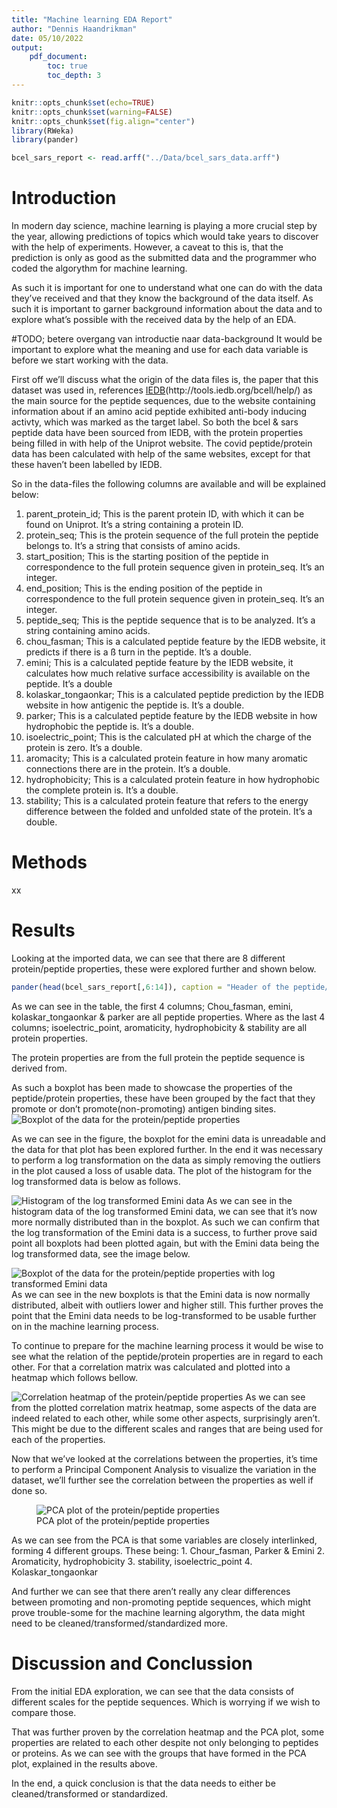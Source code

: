 ```yaml
---
title: "Machine learning EDA Report"
author: "Dennis Haandrikman"
date: 05/10/2022
output:
    pdf_document:
        toc: true
        toc_depth: 3
---
```

```r
knitr::opts_chunk$set(echo=TRUE)
knitr::opts_chunk$set(warning=FALSE)
knitr::opts_chunk$set(fig.align="center")
library(RWeka)
library(pander)
```

```r
bcel_sars_report <- read.arff("../Data/bcel_sars_data.arff")
```
\newpage
# Introduction

In modern day science, machine learning is playing a more crucial step by the year, allowing predictions of topics which would take years to discover with the help of experiments. However, a caveat to this is, that the prediction is only as good as the submitted data and the programmer who coded the algorythm for machine learning.

As such it is important for one to understand what one can do with the data they've received and that they know the background of the data itself. As such it is important to garner background information about the data and to explore what's possible with the received data by the help of an EDA.

#TODO; betere overgang van introductie naar data-background
It would be important to explore what the meaning and use for each data variable is before we start working with the data.

First off we'll discuss what the origin of the data files is, the paper that this dataset was used in, references [IEDB](http://tools.iedb.org/bcell/help/)(http://tools.iedb.org/bcell/help/) as the main source for the peptide sequences, due to the website containing information about if an amino acid peptide exhibited anti-body inducing activty, which was marked as the target label.
So both the bcel & sars peptide data have been sourced from IEDB, with the protein properties being filled in with help of the Uniprot website.
The covid peptide/protein data has been calculated with help of the same websites, except for that these haven't been labelled by IEDB.

So in the data-files the following columns are available and will be explained below:

1. parent_protein_id; This is the parent protein ID, with which it can be found on Uniprot. It's a string containing a protein ID.
2. protein_seq; This is the protein sequence of the full protein the peptide belongs to. It's a string that consists of amino acids.
3. start_position; This is the starting position of the peptide in correspondence to the full protein sequence given in protein_seq. It's an integer.
4. end_position; This is the ending position of the peptide in correspondence to the full protein sequence given in protein_seq. It's an integer.
5. peptide_seq; This is the peptide sequence that is to be analyzed. It's a string containing amino acids.
6. chou_fasman; This is a calculated peptide feature by the IEDB website, it predicts if there is a ß turn in the peptide. It's a double.
7. emini; This is a calculated peptide feature by the IEDB website, it calculates how much relative surface accessibility is available on the peptide. It's a double
8. kolaskar_tongaonkar; This is a calculated peptide prediction by the IEDB website in how antigenic the peptide is. It's a double.
9. parker; This is a calculated peptide feature by the IEDB website in how hydrophobic the peptide is. It's a double.
10. isoelectric_point; This is the calculated pH at which the charge of the protein is zero. It's a double.
11. aromacity; This is a calculated protein feature in how many aromatic connections there are in the protein. It's a double.
12. hydrophobicity; This is a calculated protein feature in how hydrophobic the complete protein is. It's a double.
13. stability; This is a calculated protein feature that refers to the energy difference between the folded and unfolded state of the protein. It's a double.

\newpage
# Methods
xx


\newpage
# Results
Looking at the imported data, we can see that there are 8 different protein/peptide properties, these were explored further and shown below.
```r
pander(head(bcel_sars_report[,6:14]), caption = "Header of the peptide/protein properties")
```
As we can see in the table, the first 4 columns; Chou_fasman, emini, kolaskar_tongaonkar & parker are all peptide properties.
Where as the last 4 columns; isoelectric_point, aromaticity, hydrophobicity & stability are all protein properties.

The protein properties are from the full protein the peptide sequence is derived from.

As such a boxplot has been made to showcase the properties of the peptide/protein properties, these have been grouped by the fact that they promote or don't promote(non-promoting) antigen binding sites.
![Boxplot of the data for the protein/peptide properties](../Data/Images/Figure1.png)
\newpage

As we can see in the figure, the boxplot for the emini data is unreadable and the data for that plot has been explored further.
In the end it was necessary to perform a log transformation on the data as simply removing the outliers in the plot caused a loss of usable data. The plot of the histogram for the log transformed data is below as follows.


![Histogram of the log transformed Emini data](../Data/Images/Figure2.png)
\newpage
As we can see in the histogram data of the log transformed Emini data, we can see that it's now more normally distributed than in the boxplot. As such we can confirm that the log transformation of the Emini data is a success, to further prove said point all boxplots had been plotted again, but with the Emini data being the log transformed data, see the image below.


![Boxplot of the data for the protein/peptide properties with log transformed Emini data](../Data/Images/Figure3.png)
\newpage
As we can see in the new boxplots is that the Emini data is now normally distributed, albeit with outliers lower and higher still. This further proves the point that the Emini data needs to be log-transformed to be usable further on in the machine learning process.

To continue to prepare for the machine learning process it would be wise to see what the relation of the peptide/protein properties are in regard to each other. For that a correlation matrix was calculated and plotted into a heatmap which follows bellow.

![Correlation heatmap of the protein/peptide properties](../Data/Images/Figure4_heatmap.png)
\newpage
As we can see from the plotted correlation matrix heatmap, some aspects of the data are indeed related to each other, while some other aspects, surprisingly aren't. This might be due to the different scales and ranges that are being used for each of the properties.

Now that we've looked at the correlations between the properties, it's time to perform a Principal Component Analysis to visualize the variation in the dataset, we'll further see the correlation between the properties as well if done so.

![PCA plot of the protein/peptide properties](../Data/Images/Figure5.png)

As we can see from the PCA is that some variables are closely interlinked, forming 4 different groups. These being:
1. Chour_fasman, Parker & Emini
2. Aromaticity, hydrophobicity
3. stability, isoelectric_point
4. Kolaskar_tongaonkar

And further we can see that there aren't really any clear differences between promoting and non-promoting peptide sequences, which might prove trouble-some for the machine learning algorythm, the data might need to be cleaned/transformed/standardized more.


\newpage
# Discussion and Conclussion

From the initial EDA exploration, we can see that the data consists of different scales for the peptide sequences. Which is worrying if we wish to compare those.

That was further proven by the correlation heatmap and the PCA plot, some properties are related to each other despite not only belonging to peptides or proteins. As we can see with the groups that have formed in the PCA plot, explained in the results above.

In the end, a quick conclusion is that the data needs to either be cleaned/transformed or standardized.